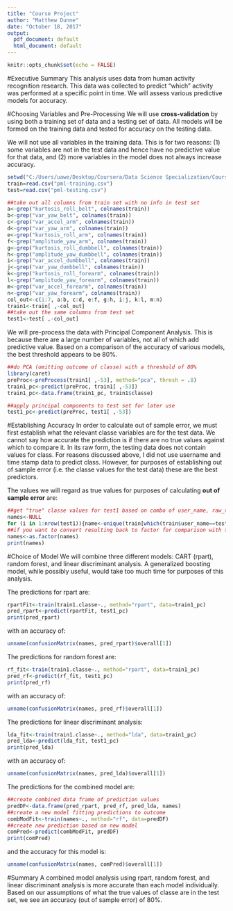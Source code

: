 ---
title: "Course Project"
author: "Matthew Dunne"
date: "October 18, 2017"
output:
  pdf_document: default
  html_document: default
---

```{r setup, include=FALSE}
knitr::opts_chunk$set(echo = FALSE)
```

#Executive Summary
This analysis uses data from human activity recognition research. This data was collected to predict "which" activity was performed at a specific point in time. We will assess various predictive models for accuracy.


#Choosing Variables and Pre-Processing
We will use **cross-validation** by using both a training set of data and a testing set of data. All models will be formed on the training data and tested for accuracy on the testing data.

We will not use all variables in the training data. This is for two reasons: (1) some variables are not in the test data and hence have no predictive value for that data, and (2) more variables in the model does not always increase accuracy.

```{r read, cache=TRUE, message=FALSE, warning=F}
setwd("C:/Users/uawe/Desktop/Coursera/Data Science Specialization/Course 8 Machine Learning/Course Project")
train=read.csv("pml-training.csv")
test=read.csv("pml-testing.csv")
```

```{r clean, cache=TRUE, message=FALSE, warning=F}
##take out all columns from train set with no info in test set
a<-grep("kurtosis_roll_belt", colnames(train))
b<-grep("var_yaw_belt", colnames(train))
c<-grep("var_accel_arm", colnames(train))
d<-grep("var_yaw_arm", colnames(train))
e<-grep("kurtosis_roll_arm", colnames(train))
f<-grep("amplitude_yaw_arm", colnames(train))
g<-grep("kurtosis_roll_dumbbell", colnames(train))
h<-grep("amplitude_yaw_dumbbell", colnames(train))
i<-grep("var_accel_dumbbell", colnames(train))
j<-grep("var_yaw_dumbbell", colnames(train))
k<-grep("kurtosis_roll_forearm", colnames(train))
l<-grep("amplitude_yaw_forearm", colnames(train))
m<-grep("var_accel_forearm", colnames(train))
n<-grep("var_yaw_forearm", colnames(train))
col_out<-c(1:7, a:b, c:d, e:f, g:h, i:j, k:l, m:n)
train1<-train[ ,-col_out]
##take out the same columns from test set
test1<-test[ ,-col_out]
```

We will pre-process the data with Principal Component Analysis. This is because there are a large number of variables, not all of which add predictive value. Based on a comparison of the accuracy of various models, the best threshold appears to be 80%.

```{r preproc, cache=TRUE, message=FALSE, warning=F}
##do PCA (omitting outcome of classe) with a threshold of 80%
library(caret)
preProc<-preProcess(train1[ ,-53], method="pca", thresh = .8)
train1_pc<-predict(preProc, train1[ ,-53])
train1_pc<-data.frame(train1_pc, train1$classe)

##apply principal components to test set for later use
test1_pc<-predict(preProc, test1[ ,-53])
```

#Establishing Accuracy
In order to calculate out of sample error, we must first establish what the relevant classe variables are for the test data. We cannot say how accurate the prediction is if there are no true values against which to compare it. In its raw form, the testing data does not contain values for class. For reasons discussed above, I did not use username and time stamp data to predict class. However, for purposes of establishing out of sample error (i.e. the classe values for the test data) these are the best predictors.

The values we will regard as true values for purposes of calculating **out of sample error** are:

```{r true, cache=TRUE, message=FALSE, warning=F}
##get "true" classe values for test1 based on combo of user_name, raw_timestamp_part_1
names<-NULL
for (i in 1:nrow(test1)){name<-unique(train[which(train$user_name==test$user_name[i] & train$raw_timestamp_part_1==test$raw_timestamp_part_1[i]), ][160])[[1]]; names<-c(names, levels(name)[name])}
##if you want to convert resulting back to factor for comparison with train data
names<-as.factor(names)
print(names)
```


#Choice of Model
We will combine three different models: CART (rpart), random forest, and linear discriminant analysis. A generalized boosting model, while possibly useful, would take too much time for purposes of this analysis.

The predictions for rpart are:
```{r rpart, cache=TRUE, message=FALSE, warning=F}
rpartFit<-train(train1.classe~., method="rpart", data=train1_pc)
pred_rpart<-predict(rpartFit, test1_pc)
print(pred_rpart)
```
with an accuracy of: 
```{r rpartAccuracy, cache=TRUE, message=FALSE, warning=F}
unname(confusionMatrix(names, pred_rpart)$overall[1])
```

The predictions for random forest are:
```{r rf, cache=TRUE, message=FALSE, warning=F}
rf_fit<-train(train1.classe~., method="rpart", data=train1_pc)
pred_rf<-predict(rf_fit, test1_pc)
print(pred_rf)
```
with an accuracy of: 
```{r rfAccuracy, cache=TRUE, message=FALSE, warning=F}
unname(confusionMatrix(names, pred_rf)$overall[1])
```

The predictions for linear discriminant analysis:
```{r lda, cache=TRUE, message=FALSE, warning=F}
lda_fit<-train(train1.classe~., method="lda", data=train1_pc)
pred_lda<-predict(lda_fit, test1_pc)
print(pred_lda)
```
with an accuracy of: 
```{r ldaAccuracy, cache=TRUE, message=FALSE, warning=F}
unname(confusionMatrix(names, pred_lda)$overall[1])
```
The predictions for the combined model are:
```{r combine, cache=TRUE, message=FALSE, warning=F}
##create combined data frame of prediction values
predDF<-data.frame(pred_rpart, pred_rf, pred_lda, names)
##create a new model fitting predictions to outcome
combModFit<-train(names~., method="rf", data=predDF)
##create new prediction based on new model
comPred<-predict(combModFit, predDF)
print(comPred)
```

and the accuracy for this model is:
```{r combAccuracy, cache=TRUE, message=FALSE, warning=F}
unname(confusionMatrix(names, comPred)$overall[1])
```

#Summary
A combined model analysis using rpart, random forest, and linear discriminant analysis is more accurate than each model individually. Based on our assumptions of what the true values of classe are in the test set, we see an accuracy (out of sample error) of 80%.


